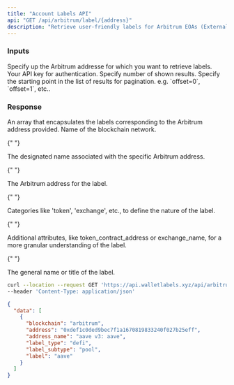 ```yaml
---
title: "Account Labels API"
api: "GET /api/arbitrum/label/{address}"
description: "Retrieve user-friendly labels for Arbitrum EOAs (Externally Owned Accounts) and Smart Contracts. Labels can be incredibly useful for categorizing your Arbitrum interactions."
---
```


### Inputs

<ParamField path="address" type="string" required>
  Specify up the Arbitrum addresse for which you want to retrieve labels.
</ParamField>
<ParamField query="apikey" type="string" required>
  Your API key for authentication.
</ParamField>
<ParamField query="limit" type="string">
  Specify number of shown results.
</ParamField>
<ParamField query="offset" type="string">
  Specify the starting point in the list of results for pagination. e.g.
  `offset=0`, `offset=1`, etc..
</ParamField>

### Response

<ResponseField name="data" type="array">
  An array that encapsulates the labels corresponding to the Arbitrum address provided.

<Expandable title="Label Object">

<ResponseField name="blockchain" type="string">
  Name of the blockchain network.
</ResponseField>

{" "}

<ResponseField name="address_name" type="string">
  The designated name associated with the specific Arbitrum address.
</ResponseField>

{" "}

<ResponseField name="address" type="string">
  The Arbitrum address for the label.
</ResponseField>

{" "}

<ResponseField name="label_type" type="string">
  Categories like 'token', 'exchange', etc., to define the nature of the label.
</ResponseField>

{" "}

<ResponseField name="label_subtype" type="string">
  Additional attributes, like token_contract_address or exchange_name, for a
  more granular understanding of the label.
</ResponseField>

{" "}

<ResponseField name="label" type="string">
  The general name or title of the label.
</ResponseField>

  </Expandable>
</ResponseField>

<RequestExample>

```bash Example Request
curl --location --request GET 'https://api.walletlabels.xyz/api/arbitrum/label/0xdef1c0ded9bec7f1a1670819833240f027b25eff?apikey=demo-api-key-x-00000' \
--header 'Content-Type: application/json' 
```

</RequestExample>

<ResponseExample>

```json Response
{
  "data": [
    { 
      "blockchain": "arbitrum",
      "address": "0xdef1c0ded9bec7f1a1670819833240f027b25eff",
      "address_name": "aave v3: aave",
      "label_type": "defi",
      "label_subtype": "pool",
      "label": "aave"
    }
  ]
}
```

</ResponseExample>
